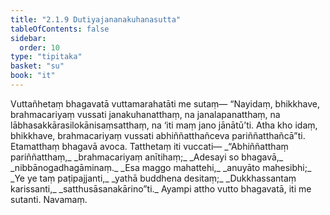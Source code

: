 ```yaml
---
title: "2.1.9 Dutiyajananakuhanasutta"
tableOfContents: false
sidebar:
  order: 10
type: "tipitaka"
basket: "su"
book: "it"
---
```



<DynamicBreadcrumb />

<Division number="36" book="it">

<Paragraph number="220" book="it">
Vuttañhetaṃ bhagavatā vuttamarahatāti me sutaṃ—
</Paragraph>

<Paragraph number="221" book="it">
“Nayidaṃ, bhikkhave, brahmacariyaṃ vussati janakuhanatthaṃ, na janalapanatthaṃ, na lābhasakkārasilokānisaṃsatthaṃ, na ‘iti maṃ jano jānātū’ti. Atha kho idaṃ, bhikkhave, brahmacariyaṃ vussati abhiññatthañceva pariññatthañcā”ti. Etamatthaṃ bhagavā avoca. Tatthetaṃ iti vuccati—
</Paragraph>

<Paragraph number="222" type="verses" book="it">
_“Abhiññatthaṃ pariññatthaṃ,_  
_brahmacariyaṃ anītihaṃ;_  
_Adesayi so bhagavā,_  
_nibbānogadhagāminaṃ._  

</Paragraph>

<Paragraph number="223" type="verses" book="it">
_Esa maggo mahattehi,_  
_anuyāto mahesibhi;_  
_Ye ye taṃ paṭipajjanti,_  
_yathā buddhena desitaṃ;_  
_Dukkhassantaṃ karissanti,_  
_satthusāsanakārino”ti._  

</Paragraph>

<Paragraph number="224" book="it">
Ayampi attho vutto bhagavatā, iti me sutanti.

</Paragraph>
</Division>

<Paragraph number="225" type="center" book="it">
Navamaṃ.
</Paragraph>